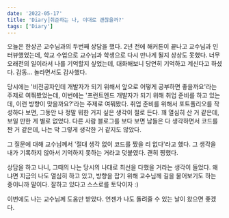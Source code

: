 ```yaml
---
date: '2022-05-17'
title: 'Diary⎟취준하는 나, 이대로 괜찮을까?'
tags: ['Diary']
---
```


오늘은 한상곤 교수님과의 두번째 상담을 했다.
2년 전에 해커톤이 끝나고 교수님과 인터뷰했었는데, 학교 수업으로 교수님과 학생으로 다시 만나게 될지 상상도 못했다.
너무 오래전의 일이라서 나를 기억할지 싶었는데, 대화해보니 당연히 기억하고 계신다고 하셨다.
감동... 놀라면서도 감사했다.

당시에는 '비전공자인데 개발자가 되기 위해서 앞으로 어떻게 공부하면 좋을까요'라는 주제로 여쭤봤었는데,
이번에는 '프런트엔드 개발자가 되기 위해 취업 준비를 하고 있는데, 이런 방향이 맞을까요?'라는 주제로 여쭤봤다. 
취업 준비를 위해서 포트폴리오를 작성하다 보면, 그동안 나 정말 뭐한 거지 싶은 생각이 절로 든다. 
꽤 열심히 산 거 같은데, 보일 만한 게 별로 없었다.
다른 사람 블로그를 보다 보면 남들은 다 생각하면서 코드를 짠 거 같은데, 나는 막 그렇게 생각한 거 같지도 않았다.

그 질문에 대해 교수님께서 '절대 생각 없이 코드를 짰을 리 없다'라고 했다. 
그 생각을 내가 기록하지 않아서 기억하지 못하는 거라고 덧붙였다.
괜히 찡했다. 

상담을 하고 나니, 그때의 나는 당시의 나대로 최선을 다했을 거라는 생각이 들었다.
왜냐면 지금의 나도 열심히 하고 있고, 방향을 잡기 위해 교수님께 길을 물어보기도 하는 중이니까 말이다.
잘하고 있다고 스스로를 토닥이자 :)

이번에도 나는 교수님께 도움만 받았다. 언젠가 나도 돌려줄 수 있는 날이 왔으면 좋겠다. 